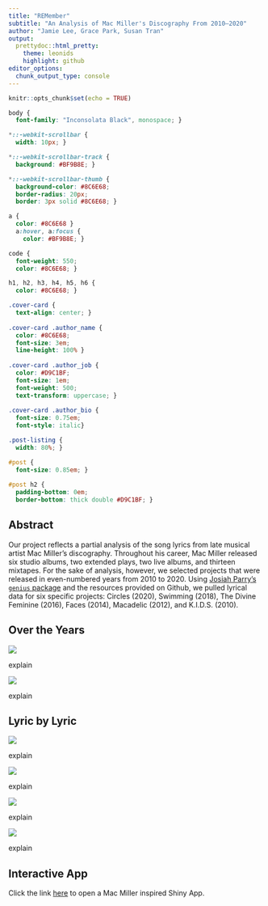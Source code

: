 ```yaml
---
title: "REMember"
subtitle: "An Analysis of Mac Miller's Discography From 2010–2020"
author: "Jamie Lee, Grace Park, Susan Tran"
output: 
  prettydoc::html_pretty:
    theme: leonids
    highlight: github
editor_options: 
  chunk_output_type: console
---
```


```r
knitr::opts_chunk$set(echo = TRUE)
```

```css
body {
  font-family: "Inconsolata Black", monospace; }

*::-webkit-scrollbar {
  width: 10px; }

*::-webkit-scrollbar-track {
  background: #BF9B8E; }

*::-webkit-scrollbar-thumb {
  background-color: #8C6E68;
  border-radius: 20px;
  border: 3px solid #8C6E68; }

a {
  color: #8C6E68 }
  a:hover, a:focus {
    color: #BF9B8E; }

code {
  font-weight: 550;
  color: #8C6E68; }

h1, h2, h3, h4, h5, h6 {
  color: #8C6E68; }

.cover-card {
  text-align: center; }
  
.cover-card .author_name {
  color: #8C6E68;
  font-size: 3em;
  line-height: 100% }
    
.cover-card .author_job {
  color: #D9C1BF;
  font-size: 1em;
  font-weight: 500;
  text-transform: uppercase; }
    
.cover-card .author_bio {
  font-size: 0.75em;
  font-style: italic}

.post-listing {
  width: 80%; }

#post {
  font-size: 0.85em; }
  
#post h2 {
  padding-bottom: 0em;
  border-bottom: thick double #D9C1BF; }
```

## Abstract

Our project reflects a partial analysis of the song lyrics from late musical artist Mac Miller's discography. Throughout his career, Mac Miller released six studio albums, two extended plays, two live albums, and thirteen mixtapes. For the sake of analysis, however, we selected projects that were released in even-numbered years from 2010 to 2020. Using [Josiah Parry's `genius` package](https://github.com/JosiahParry/genius) and the resources provided on Github, we pulled lyrical data for six specific projects: Circles (2020), Swimming (2018), The Divine Feminine (2016), Faces (2014), Macadelic (2012), and K.I.D.S. (2010).

## Over the Years

![](plots/songs_per_album.png)

explain

![](plots/animation.gif)

explain

## Lyric by Lyric

![](plots/most_common_words.png)

explain

![](plots/love_common_words.png)

explain

![](plots/sad_common_words.png)

explain

![](plots/faces_album.png)

explain

## Interactive App

Click the link [here](https://susantran.shinyapps.io/macmiller/) to open a Mac Miller inspired Shiny App.
